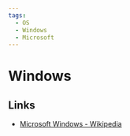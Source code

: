 ```yaml
---
tags:
  - OS
  - Windows
  - Microsoft
---
```


# Windows

## Links

- [Microsoft Windows - Wikipedia](https://en.wikipedia.org/wiki/Microsoft_Windows)
